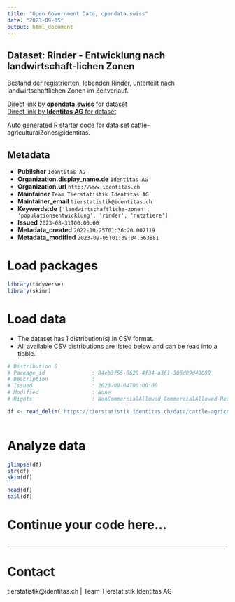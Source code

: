 ```yaml
---
title: "Open Government Data, opendata.swiss"
date: "2023-09-05"
output: html_document
---
```


## Dataset: Rinder - Entwicklung nach landwirtschaft-lichen Zonen

Bestand der registrierten, lebenden Rinder, unterteilt nach  landwirtschaftlichen Zonen  im Zeitverlauf.

[Direct link by **opendata.swiss** for dataset](https://opendata.swiss/de/dataset/rinder-entwicklung-nach-landwirtschaft-lichen-zonen)<br>
[Direct link by **Identitas AG** for dataset](https://tierstatistik.identitas.ch/)

Auto generated R starter code for data set cattle-agriculturalZones@identitas.

## Metadata

- **Publisher** `Identitas AG`
- **Organization.display_name.de** `Identitas AG`
- **Organization.url** `http://www.identitas.ch`
- **Maintainer** `Team Tierstatistik Identitas AG`
- **Maintainer_email** `tierstatistik@identitas.ch`
- **Keywords.de** `['landwirtschaftliche-zonen', 'populationsentwicklung', 'rinder', 'nutztiere']`
- **Issued** `2023-08-31T00:00:00`
- **Metadata_created** `2022-10-25T01:36:20.007119`
- **Metadata_modified** `2023-09-05T01:39:04.563881`


# Load packages

```r

library(tidyverse)
library(skimr)

```

# Load data

-   The dataset has 1 distribution(s) in CSV format.
-   All available CSV distributions are listed below and can be read into a tibble.

```r

# Distribution 0
# Package_id               : 84eb3f55-0629-4f34-a361-306d09d49089
# Description              : 
# Issued                   : 2023-09-04T00:00:00
# Modified                 : None
# Rights                   : NonCommercialAllowed-CommercialAllowed-ReferenceRequired

df <- read_delim('https://tierstatistik.identitas.ch/data/cattle-agriculturalZones.csv')



```

# Analyze data

```r

glimpse(df)
str(df)
skim(df)

head(df)
tail(df)

```

# Continue your code here...

```r

```

------------------------------------------------------------------------

# Contact

tierstatistik@identitas.ch | Team Tierstatistik Identitas AG
